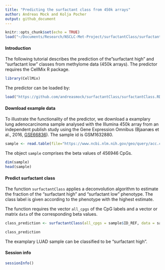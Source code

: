 ```yaml
---
title: "Predicting the surfactant class from 450k arrays"
author: Andreas Mock and Kolja Pocher
output: github_document
---
```


```r
knitr::opts_chunk$set(echo = TRUE)
load("~/Documents/Research/NSCLC-Met-Project/surfactantClass/surfactantClass.RData")
```

#### Introduction

The following tutorial describes the prediction of the"surfactant high" and "surfactant low" classes from methylome data (450k arrays). The predictor requires the CellMix R package.

```r
library(CellMix)
```

The predictor can be loaded by:

```r
load("https://github.com/andreasmock/surfactantClass/surfactantClass.RData")
```


#### Download example data

To illustrate the functionality of the predictor, we download a examplary lung adenocarcinoma sample analysed with the Illumina 450k array from an independent publish study using the Gene Expression Omnibus (Bjaanæs et al., 2016, [GSE66836](https://www.ncbi.nlm.nih.gov/geo/query/acc.cgi?&acc=GSE66836)). The sample id is GSM1632880.

```r
sample <- read.table(file="https://www.ncbi.nlm.nih.gov/geo/query/acc.cgi?mode=raw&is_datatable=true&acc=GSM1632880&id=21811&db=GeoDb_blob124", sep="\t", header = TRUE)
```

The object `sample` comprises the beta values of 456946 CpGs.

```r
dim(sample)
head(sample)
```


#### Predict surfactant class 

The function `surfactantClass` applies a deconvolution algorithm to estimate the fraction of the "surfactant high" and "surfactant low" phenotype. The class label is given according to the phenotype with the highest estimate.

The function requires the vector `all_cpgs` of the CpG labels and a vector or matrix `data` of the corresponding beta values.

```r
class_prediction <- surfactantClass(all_cpgs = sample$ID_REF, data = sample$VALUE)
```

```r
class_prediction
```

The examplary LUAD sample can be classified to be "surfactant high".

#### Session info

```r
sessionInfo()
```

